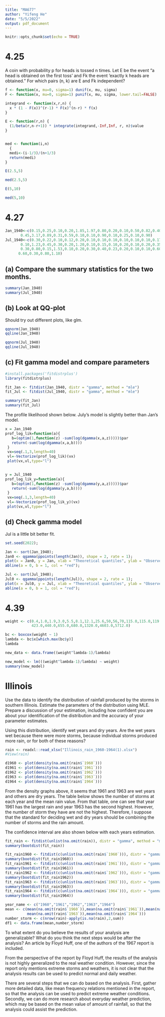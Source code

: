 ```yaml
---
title: "MA677"
author: "Yifeng He"
date: "5/5/2022"
output: pdf_document
---
```


```r
knitr::opts_chunk$set(echo = TRUE)
```

# 4.25
A coin with probability p for heads is tossed n times. Let E be the event “a head is obtained on the first toss’ and Fk the event ‘exactly k heads are obtained.” For which pairs (n, k) are E and Fk independent?

```r
f <- function(x, mu=0, sigma=1) dunif(x, mu, sigma)
F <- function(x, mu=0, sigma=1) punif(x, mu, sigma, lower.tail=FALSE)

integrand <- function(x,r,n) {
  x * (1 - F(x))^(r-1) * F(x)^(n-r) * f(x)
}

E <- function(r,n) {
  (1/beta(r,n-r+1)) * integrate(integrand,-Inf,Inf, r, n)$value
}


med <- function(i,n)
  { 
  medi<-(i-1/3)/(n+1/3) 
  return(medi)
}

E(2.5,5)

med(2.5,5)

E(5,10)

med(5,10)
```

# 4.27

```r
Jan_1940<-c(0.15,0.25,0.10,0.20,1.85,1.97,0.80,0.20,0.10,0.50,0.82,0.40,1.80,0.20,1.12,1.83,
       0.45,3.17,0.89,0.31,0.59,0.10,0.10,0.90,0.10,0.25,0.10,0.90)
Jul_1940<-c(0.30,0.22,0.10,0.12,0.20,0.10,0.10,0.10,0.10,0.10,0.10,0.17,0.20,2.80,0.85,0.10,
       0.10,1.23,0.45,0.30,0.20,1.20,0.10,0.15,0.10,0.20,0.10,0.20,0.35,0.62,0.20,1.22,
       0.30,0.80,0.15,1.53,0.10,0.20,0.30,0.40,0.23,0.20,0.10,0.10,0.60,0.20,0.50,0.15,
      0.60,0.30,0.80,1.10)
```

## (a) Compare the summary statistics for the two months.
```r
summary(Jan_1940)
summary(Jul_1940)
```

## (b) Look at QQ-plot
Should try out different plots, like glm.
```r
qqnorm(Jan_1940)
qqline(Jan_1940)

qqnorm(Jul_1940)
qqline(Jul_1940)
```

## (c) Fit gamma model and compare parameters
```r
#install.packages('fitdistrplus')
library(fitdistrplus)

fit_Jan <- fitdist(Jan_1940, distr = "gamma", method = "mle")
fit_Jul <- fitdist(Jul_1940, distr = "gamma", method = "mle")

summary(fit_Jan)
summary(fit_Jul)
```
The profile likelihood shown below. July's model is slightly better than Jan's model.
```r
x = Jan_1940 
prof_log_lik=function(a){
   b=(optim(1,function(z) -sum(log(dgamma(x,a,z)))))$par
   return(-sum(log(dgamma(x,a,b))))
 }
 vx=seq(.1,3,length=40)
 vl=-Vectorize(prof_log_lik)(vx)
 plot(vx,vl,type="l")

 
y = Jul_1940 
prof_log_lik_y=function(a){
   b=(optim(1,function(z) -sum(log(dgamma(y,a,z)))))$par
   return(-sum(log(dgamma(y,a,b))))
 }
 vx=seq(.1,3,length=40)
 vl=-Vectorize(prof_log_lik_y)(vx)
 plot(vx,vl,type="l")
```


## (d) Check gamma model
Jul is a little bit better fit.
```r
set.seed(2022);

Jan <- sort(Jan_1940);
Jan0 <- qgamma(ppoints(length(Jan)), shape = 2, rate = 1);
plot(x = Jan0, y = Jan, xlab = "Theoretical quantiles", ylab = "Observed quantiles");
abline(a = 0, b = 1, col = "red");

Jul <- sort(Jul_1940);
Jul0 <- qgamma(ppoints(length(Jul)), shape = 2, rate = 1);
plot(x = Jul0, y = Jul, xlab = "Theoretical quantiles", ylab = "Observed quantiles");
abline(a = 0, b = 1, col = "red");
```


# 4.39
```r
weight <- c(0.4,1.0,1.9,3.0,5.5,8.1,12.1,25.6,50,56,70,115.0,115.0,119.5,154.5,157,175.0,179.0,180.0,406.0,419.0,
            423.0,440.0,655.0,680.0,1320.0,4603.0,5712.0)

bc <- boxcox(weight ~ 1)
lambda <- bc$x[which.max(bc$y)]
lambda

new_data <- data.frame((weight^lambda-1)/lambda)

new_model <- lm(((weight^lambda-1)/lambda) ~ weight)
summary(new_model)
```


# Illinois
Use the data to identify the distribution of rainfall produced by the storms in southern Illinois. Estimate the parameters of the distribution using MLE. Prepare a discussion of your estimation, including how confident you are about your identification of the distribution and the accuracy of your parameter estimates.

Using this distribution, identify wet years and dry years. Are the wet years wet because there were more storms, because individual storms produced more rain, or for both of these reasons?


```r
rain <- readxl::read_xlsx("Illinois_rain_1960-1964(1).xlsx")
#View(rain)

d1960 <- plot(density(na.omit(rain$`1960`)))
d1961 <- plot(density(na.omit(rain$`1961`)))
d1962 <- plot(density(na.omit(rain$`1962`)))
d1963 <- plot(density(na.omit(rain$`1963`)))
d1964 <- plot(density(na.omit(rain$`1964`)))
```

From the density graphs above, it seems that 1961 and 1963 are wet years and others are dry years. The table below shows the number of storms at each year and the mean rain value. From that table, one can see that year 1961 has the largest rain and year 1963 has the second highest. However, the number of storm they have are not the highest. Therefore, I suppose that the standard for deciding wet and dry years should be combining the number of storms and the rain amount.

The confidence interval are also shown below with each years estimation.
```r
fit_rain <- fitdist(unlist(na.omit(rain)), distr = "gamma", method = "mle")
summary(bootdist(fit_rain))

fit_rain1960 <- fitdist(c(unlist(na.omit(rain$`1960`))), distr = "gamma", method = "mle")
summary(bootdist(fit_rain1960))
fit_rain1961 <- fitdist(c(unlist(na.omit(rain$`1961`))), distr = "gamma", method = "mle")
summary(bootdist(fit_rain1961))
fit_rain1962 <- fitdist(c(unlist(na.omit(rain$`1962`))), distr = "gamma", method = "mle")
summary(bootdist(fit_rain1962))
fit_rain1963 <- fitdist(c(unlist(na.omit(rain$`1963`))), distr = "gamma", method = "mle")
summary(bootdist(fit_rain1963))
fit_rain1964 <- fitdist(c(unlist(na.omit(rain$`1964`))), distr = "gamma", method = "mle")
summary(bootdist(fit_rain1964))

year_name <- c("1960","1961","1962","1963","1964")
mean <- c(mean(na.omit(rain$`1960`)),mean(na.omit(rain$`1961`)),mean(na.omit(rain$`1962`)),
          mean(na.omit(rain$`1963`)),mean(na.omit(rain$`1964`)))
number_storm <- c(nrow(rain)-apply(is.na(rain),2,sum))
df1 <- data.frame(mean,number_storm)
```

To what extent do you believe the results of your analysis are generalizable? What do you think the next steps would be after the analysis? An article by Floyd Huff, one of the authors of the 1967 report is included.

From the perspective of the report by Floyd Huff, the results of the analysis is not highly generalized to the real weather condition. However, since the report only mentions extreme storms and weathers, it is not clear that the analysis results can be used to predict normal and daily weather. 

There are several steps that we can do based on the analysis. First, gather more detailed data, like mean frequency relations mentioned in the report, so that the analysis can be used to predict extreme weather conditions. Secondly, we can do more research about everyday weather prediction, which may be based on the mean value of amount of rainfall, so that the analysis could assist the prediction.

